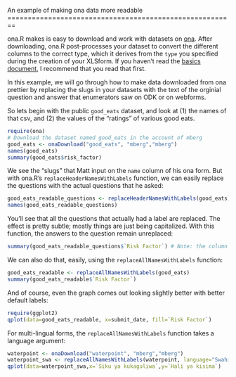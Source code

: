 <link href="http://kevinburke.bitbucket.org/markdowncss/markdown.css" rel="stylesheet"></link>
An example of making ona data more readable
========================================================

ona.R makes is easy to download and work with datasets on [ona](https://ona.io). After downloading, ona.R post-processes your dataset to convert the different columns to the correct type, which it derives from the `type` you specified during the creation of your XLSform. If you haven't read the [basics document](https://github.com/onaio/ona.R/demo/Basics_of_ona.R.html), I recommend that you read that first.

In this example, we will go through how to make data downloaded from ona prettier  by replacing the slugs in your datasets with the text of the orginial question and answer that enumerators saw on ODK or on webforms.

So lets begin with the public `good_eats` dataset, and look at (1) the names of that csv, and (2) the values of the "ratings" of various good eats.
```r
require(ona)
# Download the dataset named good_eats in the account of mberg
good_eats <- onaDownload("good_eats", "mberg","mberg")
names(good_eats)
summary(good_eats$risk_factor)
```


We see the "slugs" that Matt input on the `name` column of his ona form. But with ona.R's `replaceHeaderNamesWithLabels` function, we can easily replace the questions with the actual questions that he asked:
```r
good_eats_readable_questions <- replaceHeaderNamesWithLabels(good_eats)
names(good_eats_readable_questions)
```

You'll see that all the questions that actually had a label are replaced. The effect is pretty subtle; mostly things are just being capitalized. With this function, the answers to the question remain unreplaced:

```r
summary(good_eats_readable_questions$`Risk Factor`) # Note: the column name, because it includes a space, is surrounded by backticks (` `)
```

We can also do that, easily, using the `replaceAllNamesWithLabels` function:
```r
good_eats_readable <- replaceAllNamesWithLabels(good_eats)
summary(good_eats_readable$`Risk Factor`)
```

And of course, even the graph comes out looking slightly better  with better default labels:
```r
require(ggplot2)
qplot(data=good_eats_readable, x=submit_date, fill=`Risk Factor`)
```

For multi-lingual forms, the `replaceAllNamesWithLabels` function takes a language argument:
```r
waterpoint <- onaDownload("waterpoint", "mberg","mberg")
waterpoint_swa <- replaceAllNamesWithLabels(waterpoint, language="Swahili")
qplot(data=waterpoint_swa,x=`Siku ya kukaguliwa`,y=`Hali ya kisima`)
```
